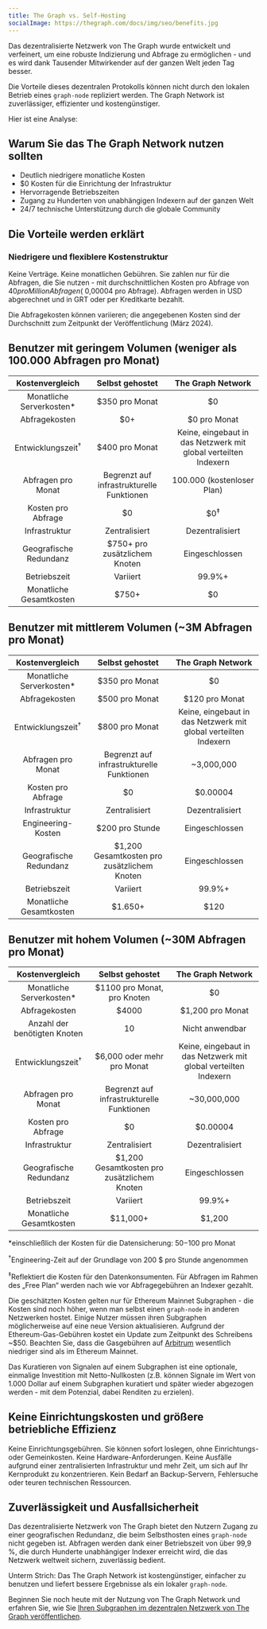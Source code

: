```yaml
---
title: The Graph vs. Self-Hosting
socialImage: https://thegraph.com/docs/img/seo/benefits.jpg
---
```


Das dezentralisierte Netzwerk von The Graph wurde entwickelt und verfeinert, um eine robuste Indizierung und Abfrage zu ermöglichen - und es wird dank Tausender Mitwirkender auf der ganzen Welt jeden Tag besser.

Die Vorteile dieses dezentralen Protokolls können nicht durch den lokalen Betrieb eines `graph-node` repliziert werden. The Graph Network ist zuverlässiger, effizienter und kostengünstiger.

Hier ist eine Analyse:

## Warum Sie das The Graph Network nutzen sollten

- Deutlich niedrigere monatliche Kosten
- $0 Kosten für die Einrichtung der Infrastruktur
- Hervorragende Betriebszeiten
- Zugang zu Hunderten von unabhängigen Indexern auf der ganzen Welt
- 24/7 technische Unterstützung durch die globale Community

## Die Vorteile werden erklärt

### Niedrigere und flexiblere Kostenstruktur

Keine Verträge. Keine monatlichen Gebühren. Sie zahlen nur für die Abfragen, die Sie nutzen - mit durchschnittlichen Kosten pro Abfrage von $40 pro Million Abfragen (~$0,00004 pro Abfrage). Abfragen werden in USD abgerechnet und in GRT oder per Kreditkarte bezahlt.

Die Abfragekosten können variieren; die angegebenen Kosten sind der Durchschnitt zum Zeitpunkt der Veröffentlichung (März 2024).

## Benutzer mit geringem Volumen (weniger als 100.000 Abfragen pro Monat)

| Kostenvergleich | Selbst gehostet | The Graph Network |
| :-: | :-: | :-: |
| Monatliche Serverkosten\* | $350 pro Monat | $0 |
| Abfragekosten | $0+ | $0 pro Monat |
| Entwicklungszeit<sup>†</sup> | $400 pro Monat | Keine, eingebaut in das Netzwerk mit global verteilten Indexern |
| Abfragen pro Monat | Begrenzt auf infrastrukturelle Funktionen | 100.000 (kostenloser Plan) |
| Kosten pro Abfrage | $0 | $0<sup>‡</sup> |
| Infrastruktur | Zentralisiert | Dezentralisiert |
| Geografische Redundanz | $750+ pro zusätzlichem Knoten | Eingeschlossen |
| Betriebszeit | Variiert | 99.9%+ |
| Monatliche Gesamtkosten | <span className="highlight-row" />$750+ | $0 |

## Benutzer mit mittlerem Volumen (~3M Abfragen pro Monat)

| Kostenvergleich | Selbst gehostet | The Graph Network |
| :-: | :-: | :-: |
| Monatliche Serverkosten\* | $350 pro Monat | $0 |
| Abfragekosten | $500 pro Monat | $120 pro Monat |
| Entwicklungszeit<sup>†</sup> | $800 pro Monat | Keine, eingebaut in das Netzwerk mit global verteilten Indexern |
| Abfragen pro Monat | Begrenzt auf infrastrukturelle Funktionen | ~3,000,000 |
| Kosten pro Abfrage | $0 | $0.00004 |
| Infrastruktur | Zentralisiert | Dezentralisiert |
| Engineering-Kosten | $200 pro Stunde | Eingeschlossen |
| Geografische Redundanz | $1,200 Gesamtkosten pro zusätzlichem Knoten | Eingeschlossen |
| Betriebszeit | Variiert | 99.9%+ |
| Monatliche Gesamtkosten | <span className="highlight-row" /> $1.650+ | $120 |

## Benutzer mit hohem Volumen (~30M Abfragen pro Monat)

| Kostenvergleich | Selbst gehostet | The Graph Network |
| :-: | :-: | :-: |
| Monatliche Serverkosten\* | $1100 pro Monat, pro Knoten | $0 |
| Abfragekosten | $4000 | $1,200 pro Monat |
| Anzahl der benötigten Knoten | 10 | Nicht anwendbar |
| Entwicklungszeit<sup>†</sup> | $6,000 oder mehr pro Monat | Keine, eingebaut in das Netzwerk mit global verteilten Indexern |
| Abfragen pro Monat | Begrenzt auf infrastrukturelle Funktionen | ~30,000,000 |
| Kosten pro Abfrage | $0 | $0.00004 |
| Infrastruktur | Zentralisiert | Dezentralisiert |
| Geografische Redundanz | $1,200 Gesamtkosten pro zusätzlichem Knoten | Eingeschlossen |
| Betriebszeit | Variiert | 99.9%+ |
| Monatliche Gesamtkosten | <span className="highlight-row" /> $11,000+ | $1,200 |

\*einschließlich der Kosten für die Datensicherung: $50-$100 pro Monat

<sup>†</sup>Engineering-Zeit auf der Grundlage von 200 $ pro Stunde angenommen

<sup>‡</sup>Reflektiert die Kosten für den Datenkonsumenten. Für Abfragen im Rahmen des „Free Plan“ werden nach wie vor
Abfragegebühren an Indexer gezahlt.

Die geschätzten Kosten gelten nur für Ethereum Mainnet Subgraphen - die Kosten sind noch höher, wenn man selbst einen `graph-node` in anderen Netzwerken hostet. Einige Nutzer müssen ihren Subgraphen möglicherweise auf eine neue Version aktualisieren. Aufgrund der Ethereum-Gas-Gebühren kostet ein Update zum Zeitpunkt des Schreibens ~$50. Beachten Sie, dass die Gasgebühren auf [Arbitrum](/archived/arbitrum/arbitrum-faq/) wesentlich niedriger sind als im Ethereum Mainnet.

Das Kuratieren von Signalen auf einem Subgraphen ist eine optionale, einmalige Investition mit Netto-Nullkosten (z.B. können Signale im Wert von 1.000 Dollar auf einem Subgraphen kuratiert und später wieder abgezogen werden - mit dem Potenzial, dabei Renditen zu erzielen).

## Keine Einrichtungskosten und größere betriebliche Effizienz

Keine Einrichtungsgebühren. Sie können sofort loslegen, ohne Einrichtungs- oder Gemeinkosten. Keine Hardware-Anforderungen. Keine Ausfälle aufgrund einer zentralisierten Infrastruktur und mehr Zeit, um sich auf Ihr Kernprodukt zu konzentrieren. Kein Bedarf an Backup-Servern, Fehlersuche oder teuren technischen Ressourcen.

## Zuverlässigkeit und Ausfallsicherheit

Das dezentralisierte Netzwerk von The Graph bietet den Nutzern Zugang zu einer geografischen Redundanz, die beim Selbsthosten eines `graph-node` nicht gegeben ist. Abfragen werden dank einer Betriebszeit von über 99,9 %, die durch Hunderte unabhängiger Indexer erreicht wird, die das Netzwerk weltweit sichern, zuverlässig bedient.

Unterm Strich: Das The Graph Network ist kostengünstiger, einfacher zu benutzen und liefert bessere Ergebnisse als ein lokaler `graph-node`.

Beginnen Sie noch heute mit der Nutzung von The Graph Network und erfahren Sie, wie Sie [Ihren Subgraphen im dezentralen Netzwerk von The Graph veröffentlichen](/subgraphs/quick-start/).
